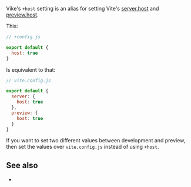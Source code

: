 
Vike's `+host` setting is an alias for setting Vite's [server.host](https://vite.dev/config/server-options.html#server-host) and [preview.host](https://vite.dev/config/preview-options.html#preview-host).

This:

```js
// +config.js

export default {
  host: true
}
```

Is equivalent to that:

```js
// vite.config.js

export default {
  server: {
    host: true
  },
  preview: {
    host: true
  }
}
```

If you want to set two different values between development and preview, then set the values over `vite.config.js` instead of using `+host`.


## See also

- <Link href="/settings" />
